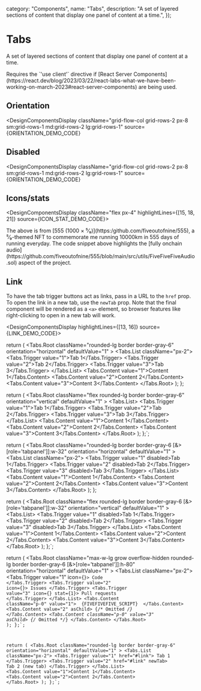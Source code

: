 

  category: "Components",
  name: "Tabs",
  description: "A set of layered sections of content that display one panel of content at a time.",
});

# Tabs

A set of layered sections of content that display one panel of content at a time.

<Callout>
  Requires the `'use client'` directive if [React Server Components](https://react.dev/blog/2023/03/22/react-labs-what-we-have-been-working-on-march-2023#react-server-components) are being used.
</Callout>

## Orientation

<DesignComponentsDisplay
  className="grid-flow-col grid-rows-2 px-8 sm:grid-rows-1 md:grid-rows-2 lg:grid-rows-1"
  source={ORIENTATION_DEMO_CODE}
>
  <TabsHorizontalDemo />
  <TabsVerticalDemo />
</DesignComponentsDisplay>

## Disabled

<DesignComponentsDisplay
  className="grid-flow-col grid-rows-2 px-8 sm:grid-rows-1 md:grid-rows-2 lg:grid-rows-1"
  source={ORIENTATION_DEMO_CODE}
>
  <TabsHorizontalDemo disabled />
  <TabsVerticalDemo disabled />
</DesignComponentsDisplay>

## Icons/stats

<DesignComponentsDisplay className="flex px-4" highlightLines={[15, 18, 21]} source={ICON_STAT_DEMO_CODE}>
  <TabsIconStatDemo />
</DesignComponentsDisplay>

<Callout intent="none">
  The above is from [555 (1000 × ⁵⁄₉)](https:/github.com/fiveoutofnine/555), a ⁵⁄₉-themed NFT to commemorate me running 10000km in 555 days of running everyday. The code snippet above highlights the [fully onchain audio](https://github.com/fiveoutofnine/555/blob/main/src/utils/FiveFiveFiveAudio.sol) aspect of the project.
</Callout>

## Link

To have the tab trigger buttons act as links, pass in a URL to the `href` prop. To open the link in a new tab, use the `newTab` prop. Note that the final component will be rendered as a `<a>` element, so browser features like right-clicking to open in a new tab will work.

<DesignComponentsDisplay highlightLines={[13, 16]} source={LINK_DEMO_CODE}>
  <TabsLinkDemo />
</DesignComponentsDisplay>



  return (
    <Tabs.Root
      className="rounded-lg border border-gray-6"
      orientation="horizontal"
      defaultValue="1"
    >
      <Tabs.List className="px-2">
        <Tabs.Trigger value="1">Tab 1</Tabs.Trigger>
        <Tabs.Trigger value="2">Tab 2</Tabs.Trigger>
        <Tabs.Trigger value="3">Tab 3</Tabs.Trigger>
      </Tabs.List>
      <Tabs.Content value="1">Content 1</Tabs.Content>
      <Tabs.Content value="2">Content 2</Tabs.Content>
      <Tabs.Content value="3">Content 3</Tabs.Content>
    </Tabs.Root>
  );
};

  return (
    <Tabs.Root
      className="flex rounded-lg border border-gray-6"
      orientation="vertical"
      defaultValue="1"
    >
      <Tabs.List>
        <Tabs.Trigger value="1">Tab 1</Tabs.Trigger>
        <Tabs.Trigger value="2">Tab 2</Tabs.Trigger>
        <Tabs.Trigger value="3">Tab 3</Tabs.Trigger>
      </Tabs.List>
      <Tabs.Content value="1">Content 1</Tabs.Content>
      <Tabs.Content value="2">Content 2</Tabs.Content>
      <Tabs.Content value="3">Content 3</Tabs.Content>
    </Tabs.Root>
  );
};`;



  return (
    <Tabs.Root
      className="rounded-lg border border-gray-6 [&>[role='tabpanel']]:w-32"
      orientation="horizontal"
      defaultValue="1"
    >
      <Tabs.List className="px-2">
        <Tabs.Trigger value="1" disabled>Tab 1</Tabs.Trigger>
        <Tabs.Trigger value="2" disabled>Tab 2</Tabs.Trigger>
        <Tabs.Trigger value="3" disabled>Tab 3</Tabs.Trigger>
      </Tabs.List>
      <Tabs.Content value="1">Content 1</Tabs.Content>
      <Tabs.Content value="2">Content 2</Tabs.Content>
      <Tabs.Content value="3">Content 3</Tabs.Content>
    </Tabs.Root>
  );
};

  return (
    <Tabs.Root
      className="flex rounded-lg border border-gray-6 [&>[role='tabpanel']]:w-32"
      orientation="vertical"
      defaultValue="1"
    >
      <Tabs.List>
        <Tabs.Trigger value="1" disabled>Tab 1</Tabs.Trigger>
        <Tabs.Trigger value="2" disabled>Tab 2</Tabs.Trigger>
        <Tabs.Trigger value="3" disabled>Tab 3</Tabs.Trigger>
      </Tabs.List>
      <Tabs.Content value="1">Content 1</Tabs.Content>
      <Tabs.Content value="2">Content 2</Tabs.Content>
      <Tabs.Content value="3">Content 3</Tabs.Content>
    </Tabs.Root>
  );
};`;




  return (
    <Tabs.Root
      className="max-w-lg grow overflow-hidden rounded-lg border border-gray-6 [&>[role='tabpanel']]:h-80"
      orientation="horizontal"
      defaultValue="1"
    >
      <Tabs.List className="px-2">
        <Tabs.Trigger value="1" icon={<Code />}>
          Code
        </Tabs.Trigger>
        <Tabs.Trigger value="2" icon={<CircleDot />}>
          Issues
        </Tabs.Trigger>
        <Tabs.Trigger value="3" icon={<GitPullRequestArrow />} stat={1}>
          Pull requests
        </Tabs.Trigger>
      </Tabs.List>
      <Tabs.Content className="p-0" value="1">
        <CodeBlock
          className="max-h-full overflow-y-scroll border-0"
          language="sol"
          fileName="GenerateAudioOutput.s.sol"
          containerized={false}
        >
          {FIVEFIVEFIVE_SCRIPT}
        </CodeBlock>
      </Tabs.Content>
      <Tabs.Content value="2" asChild>
        {/* Omitted */}
      </Tabs.Content>
      <Tabs.Content className="p-0" value="3" asChild>
        {/* Omitted */}
      </Tabs.Content>
    </Tabs.Root>
  );
};`;



  return (
    <Tabs.Root
      className="rounded-lg border border-gray-6"
      orientation="horizontal"
      defaultValue="1"
    >
      <Tabs.List className="px-2">
        <Tabs.Trigger value="1" href="#link">
          Tab 1
        </Tabs.Trigger>
        <Tabs.Trigger value="2" href="#link" newTab>
          Tab 2 (new tab)
        </Tabs.Trigger>
      </Tabs.List>
      <Tabs.Content value="1">Content 1</Tabs.Content>
      <Tabs.Content value="2">Content 2</Tabs.Content>
    </Tabs.Root>
  );
};`;
